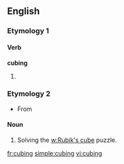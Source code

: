 
==English==

===Etymology 1===

====Verb====
'''cubing'''

# {{present participle of|cube}}

===Etymology 2===
* From {{term|Rubik's cube}}

====Noun====
{{en-noun}}

# Solving the [[w:Rubik's cube]] puzzle.

[[fr:cubing]]
[[simple:cubing]]
[[vi:cubing]]